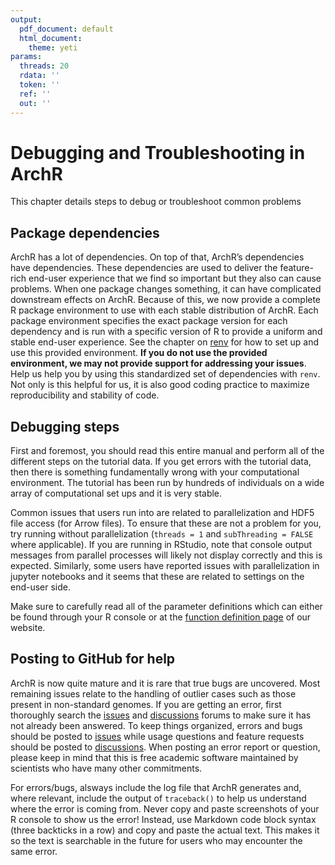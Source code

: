 ```yaml
---
output:
  pdf_document: default
  html_document:
    theme: yeti
params:
  threads: 20
  rdata: ''
  token: ''
  ref: ''
  out: ''
---
```


# Debugging and Troubleshooting in ArchR

This chapter details steps to debug or troubleshoot common problems

## Package dependencies

ArchR has a lot of dependencies. On top of that, ArchR's dependencies have dependencies. These dependencies are used to deliver the feature-rich end-user experience that we find so important but they also can cause problems. When one package changes something, it can have complicated downstream effects on ArchR. Because of this, we now provide a complete R package environment to use with each stable distribution of ArchR. Each package environment specifies the exact package version for each dependency and is run with a specific version of R to provide a uniform and stable end-user experience. See the chapter on [renv](PPP) for how to set up and use this provided environment. **If you do not use the provided environment, we may not provide support for addressing your issues**. Help us help you by using this standardized set of dependencies with `renv`. Not only is this helpful for us, it is also good coding practice to maximize reproducibility and stability of code.

## Debugging steps

First and foremost, you should read this entire manual and perform all of the different steps on the tutorial data. If you get errors with the tutorial data, then there is something fundamentally wrong with your computational environment. The tutorial has been run by hundreds of individuals on a wide array of computational set ups and it is very stable.

Common issues that users run into are related to parallelization and HDF5 file access (for Arrow files). To ensure that these are not a problem for you, try running without parallelization (`threads = 1` and `subThreading = FALSE` where applicable). If you are running in RStudio, note that console output messages from parallel processes will likely not display correctly and this is expected. Similarly, some users have reported issues with parallelization in jupyter notebooks and it seems that these are related to settings on the end-user side.

Make sure to carefully read all of the parameter definitions which can either be found through your R console or at the [function definition page](https://www.archrproject.com/reference/index.html) of our website.


## Posting to GitHub for help

ArchR is now quite mature and it is rare that true bugs are uncovered. Most remaining issues relate to the handling of outlier cases such as those present in non-standard genomes. If you are getting an error, first thoroughly search the  [issues](https://github.com/GreenleafLab/ArchR/issues) and [discussions](https://github.com/GreenleafLab/ArchR/discussions) forums to make sure it has not already been answered. To keep things organized, errors and bugs should be posted to [issues](https://github.com/GreenleafLab/ArchR/issues) while usage questions and feature requests should be posted to [discussions](https://github.com/GreenleafLab/ArchR/discussions). When posting an error report or question, please keep in mind that this is free academic software maintained by scientists who have many other commitments.

For errors/bugs, alsways include the log file that ArchR generates and, where relevant, include the output of `traceback()` to help us understand where the error is coming from. Never copy and paste screenshots of your R console to show us the error! Instead, use Markdown code block syntax (three backticks in a row) and copy and paste the actual text. This makes it so the text is searchable in the future for users who may encounter the same error.